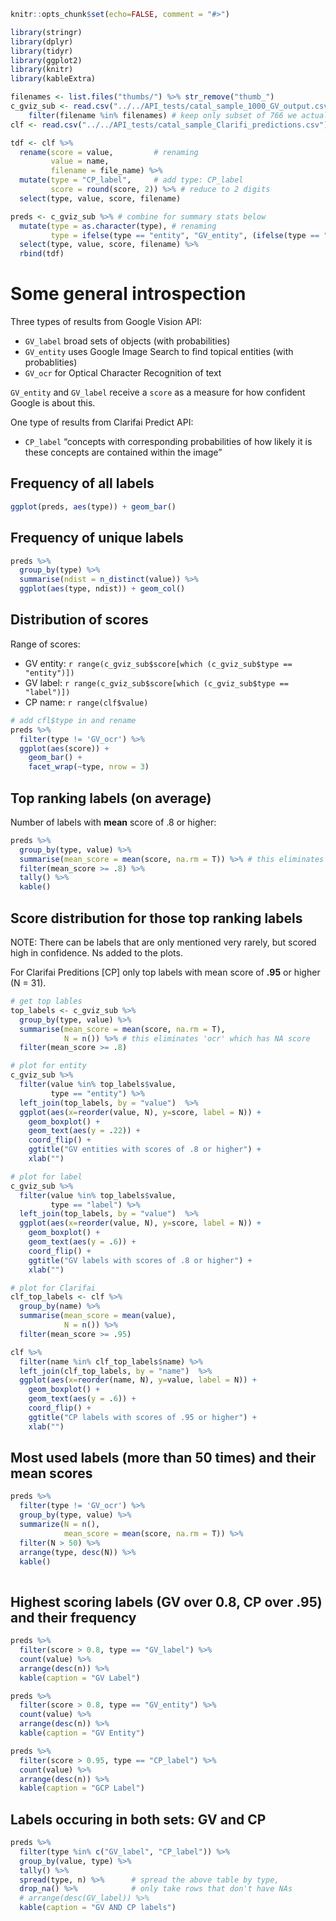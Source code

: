 ```r
knitr::opts_chunk$set(echo=FALSE, comment = "#>")

library(stringr)
library(dplyr)
library(tidyr)
library(ggplot2)
library(knitr)
library(kableExtra)

filenames <- list.files("thumbs/") %>% str_remove("thumb_")
c_gviz_sub <- read.csv("../../API_tests/catal_sample_1000_GV_output.csv") %>%   # read peter's data here 
    filter(filename %in% filenames) # keep only subset of 766 we actually have thumbnail images of
clf <- read.csv("../../API_tests/catal_sample_Clarifi_predictions.csv")

tdf <- clf %>% 
  rename(score = value,         # renaming 
         value = name,
         filename = file_name) %>%
  mutate(type = "CP_label",     # add type: CP_label
         score = round(score, 2)) %>% # reduce to 2 digits
  select(type, value, score, filename)

preds <- c_gviz_sub %>% # combine for summary stats below
  mutate(type = as.character(type), # renaming
         type = ifelse(type == "entity", "GV_entity", (ifelse(type == "label", "GV_label", "GV_ocr")))) %>% 
  select(type, value, score, filename) %>% 
  rbind(tdf)
```

# Some general introspection

Three types of results from Google Vision API:

- `GV_label` broad sets of objects (with probabilities)
- `GV_entity` uses Google Image Search to find topical entities  (with probablities)
- `GV_ocr` for Optical Character Recognition of text

`GV_entity` and `GV_label` receive a `score` as a measure for how confident Google is about this.


One type of results from Clarifai Predict API:

- `CP_label` "concepts with corresponding probabilities of how likely it is these concepts are contained within the image"


## Frequency of all labels

```r
ggplot(preds, aes(type)) + geom_bar()
```

## Frequency of unique labels

```r
preds %>% 
  group_by(type) %>% 
  summarise(ndist = n_distinct(value)) %>% 
  ggplot(aes(type, ndist)) + geom_col()
```


## Distribution of scores

Range of scores:

- GV entity: `r range(c_gviz_sub$score[which (c_gviz_sub$type == "entity")])`
- GV label: `r range(c_gviz_sub$score[which (c_gviz_sub$type == "label")])`
- CP name: `r range(clf$value)`



```r

# add cfl$type in and rename
preds %>% 
  filter(type != 'GV_ocr') %>% 
  ggplot(aes(score)) + 
    geom_bar() +
    facet_wrap(~type, nrow = 3)
```


## Top ranking labels (on average)

Number of labels with __mean__ score of .8 or higher:

```r
preds %>% 
  group_by(type, value) %>% 
  summarise(mean_score = mean(score, na.rm = T)) %>% # this eliminates 'ocr' which has NA score 
  filter(mean_score >= .8) %>% 
  tally() %>% 
  kable()
```


## Score distribution for those top ranking labels

NOTE: There can be labels that are only mentioned very rarely, but scored high in confidence. Ns added to the plots. 

For Clarifai Preditions [CP] only top labels with mean score of **.95** or higher (N = 31).

```r
# get top lables 
top_labels <- c_gviz_sub %>% 
  group_by(type, value) %>% 
  summarise(mean_score = mean(score, na.rm = T),
            N = n()) %>% # this eliminates 'ocr' which has NA score 
  filter(mean_score >= .8) 

# plot for entity
c_gviz_sub %>% 
  filter(value %in% top_labels$value,
         type == "entity") %>% 
  left_join(top_labels, by = "value")  %>% 
  ggplot(aes(x=reorder(value, N), y=score, label = N)) + 
    geom_boxplot() +
    geom_text(aes(y = .22)) +
    coord_flip() +
    ggtitle("GV entities with scores of .8 or higher") +
    xlab("")

# plot for label
c_gviz_sub %>% 
  filter(value %in% top_labels$value,
         type == "label") %>% 
  left_join(top_labels, by = "value")  %>% 
  ggplot(aes(x=reorder(value, N), y=score, label = N)) + 
    geom_boxplot() +
    geom_text(aes(y = .6)) +
    coord_flip() +
    ggtitle("GV labels with scores of .8 or higher") +
    xlab("")

# plot for Clarifai
clf_top_labels <- clf %>% 
  group_by(name) %>% 
  summarise(mean_score = mean(value),
            N = n()) %>% 
  filter(mean_score >= .95) 

clf %>% 
  filter(name %in% clf_top_labels$name) %>% 
  left_join(clf_top_labels, by = "name")  %>% 
  ggplot(aes(x=reorder(name, N), y=value, label = N)) + 
    geom_boxplot() +
    geom_text(aes(y = .6)) +
    coord_flip() +
    ggtitle("CP labels with scores of .95 or higher") +
    xlab("")
```


## Most used labels (more than 50 times) and their mean scores

```r
preds %>% 
  filter(type != 'GV_ocr') %>% 
  group_by(type, value) %>% 
  summarize(N = n(),
            mean_score = mean(score, na.rm = T)) %>% 
  filter(N > 50) %>% 
  arrange(type, desc(N)) %>% 
  kable()
 
```


## Highest scoring labels (GV over 0.8, CP over .95) and their frequency

```r
preds %>% 
  filter(score > 0.8, type == "GV_label") %>% 
  count(value) %>% 
  arrange(desc(n)) %>% 
  kable(caption = "GV Label")

preds %>% 
  filter(score > 0.8, type == "GV_entity") %>% 
  count(value) %>% 
  arrange(desc(n)) %>% 
  kable(caption = "GV Entity")

preds %>% 
  filter(score > 0.95, type == "CP_label") %>% 
  count(value) %>% 
  arrange(desc(n)) %>% 
  kable(caption = "GCP Label")
```

## Labels occuring in both sets: GV and CP

```r
preds %>%
  filter(type %in% c("GV_label", "CP_label")) %>% 
  group_by(value, type) %>% 
  tally() %>% 
  spread(type, n) %>%      # spread the above table by type, 
  drop_na() %>%            # only take rows that don't have NAs
  # arrange(desc(GV_label)) %>% 
  kable(caption = "GV AND CP labels")
```
